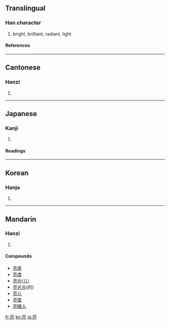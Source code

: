 ==Translingual==
===Han character===
{{Han char|rn=8|rad=亠|as=07|sn=9|four=0021<sub>7</sub>|canj=卜口月弓 (YRBN), 卜口月山 (YRBU)}}
# bright, brilliant, radiant, light
====References====
{{Han ref|kx=0089.040|dkj=00304|dj=0188.100|hdz=10286.030|uh=4EAE|ud=20142|bh=AB47|bd=43847}}
----
==Cantonese==
===Hanzi===
{{yue-hanzi|jyut=|y=leung6}}
# {{defn|Cantonese}}
----
==Japanese==
===Kanji===
{{ja-kanji|grade=|rs=亠07}}
# {{defn|Japanese}}
====Readings====
{{ja-readings|on=[[りょう]] (ryō)|kun=[[あきらか]] (akiraka), [[すけ]] (suke)}}
----
==Korean==
===Hanja===
{{ko-hanja|hangeul=량|rv=ryang|mr=ryang}}
# {{defn|Korean}}
----
==Mandarin==
===Hanzi===
{{cmn-hanzi|pin=[[liàng]] ([[liang4]])|wg=liang<sup>4</sup>}}
# {{defn|Mandarin}}

====Compounds====
*[[亮底]]
*[[亮度]]
*[[亮光]]([[儿化|儿]])
*[[亮光光]](的)
*[[亮儿]]
*[[亮堂]]
*[[亮眼人]]

[[fr:亮]]
[[ko:亮]]
[[ja:亮]]